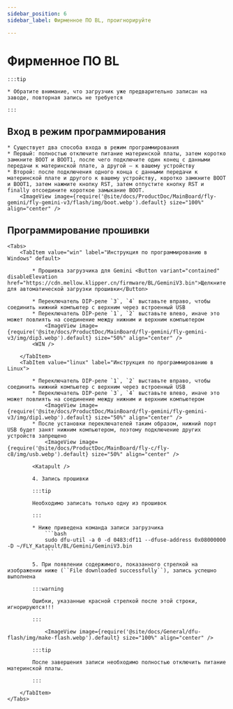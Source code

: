 ```yaml
---
sidebar_position: 6
sidebar_label: Фирменное ПО BL, проигнорируйте

---
```



# Фирменное ПО BL

    :::tip

    * Обратите внимание, что загрузчик уже предварительно записан на заводе, повторная запись не требуется

    :::

## Вход в режим программирования


    * Существует два способа входа в режим программирования
    * Первый: полностью отключите питание материнской платы, затем коротко замкните BOOT и BOOT1, после чего подключите один конец с данными передачи к материнской плате, а другой — к вашему устройству
    * Второй: после подключения одного конца с данными передачи к материнской плате и другого к вашему устройству, коротко замкните BOOT и BOOT1, затем нажмите кнопку RST, затем отпустите кнопку RST и finally отсоедините короткое замыкание BOOT. 
        <ImageView image={require('@site/docs/ProductDoc/MainBoard/fly-gemini/fly-gemini-v3/flash/img/boot.webp').default} size="100%" align="center" />

## Программирование прошивки
    <Tabs>
        <TabItem value="win" label="Инструкция по программированию в Windows" default>

            * Прошивка загрузчика для Gemini <Button variant="contained" disableElevation href="https://cdn.mellow.klipper.cn/firmware/BL/GeminiV3.bin">Щелкните для автоматической загрузки прошивки</Button>

            * Переключатель DIP-реле `3`, `4` выставьте вправо, чтобы соединить нижний компьютер с верхним через встроенный USB
            * Переключатель DIP-реле `1`, `2` выставьте влево, иначе это может повлиять на соединение между нижним и верхним компьютером
                <ImageView image={require('@site/docs/ProductDoc/MainBoard/fly-gemini/fly-gemini-v3/img/dip3.webp').default} size="50%" align="center" />
            <WIN />

        </TabItem>
        <TabItem value="linux" label="Инструкция по программированию в Linux">

            * Переключатель DIP-реле `1`, `2` выставьте вправо, чтобы соединить нижний компьютер с верхним через встроенный USB
            * Переключатель DIP-реле `3`, `4` выставьте влево, иначе это может повлиять на соединение между нижним и верхним компьютером
                <ImageView image={require('@site/docs/ProductDoc/MainBoard/fly-gemini/fly-gemini-v3/img/dip1.webp').default} size="50%" align="center" />
            * После установки переключателей таким образом, нижний порт USB будет занят нижним компьютером, поэтому подключение других устройств запрещено
                <ImageView image={require('@site/docs/ProductDoc/MainBoard/fly-c/fly-c8/img/usb.webp').default} size="50%" align="center" />

            <Katapult />

            4. Запись прошивки

            :::tip

            Необходимо записать только одну из прошивок

            :::

            * Ниже приведена команда записи загрузчика
                ```bash
                sudo dfu-util -a 0 -d 0483:df11 --dfuse-address 0x08000000 -D ~/FLY_Katapult/BL/Gemini/GeminiV3.bin
                ```

            5. При появлении содержимого, показанного стрелкой на изображении ниже (``File downloaded successfully``), запись успешно выполнена

            :::warning

            Ошибки, указанные красной стрелкой после этой строки, игнорируются!!!

            :::

                <ImageView image={require('@site/docs/General/dfu-flash/img/make-flash.webp').default} size="100%" align="center" />

            :::tip

            После завершения записи необходимо полностью отключить питание материнской платы.

            :::

        </TabItem>
    </Tabs>
